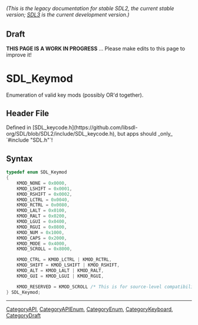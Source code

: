 ====== (This is the legacy documentation for stable SDL2, the current stable version; [https://wiki.libsdl.org/SDL3/ SDL3] is the current development version.) ======

== Draft ==

'''THIS PAGE IS A WORK IN PROGRESS''' ... Please make edits to this page to improve it!
= SDL_Keymod =

Enumeration of valid key mods (possibly OR'd together).

== Header File ==

Defined in [SDL_keycode.h](https://github.com/libsdl-org/SDL/blob/SDL2/include/SDL_keycode.h), but apps should _only_ `#include "SDL.h"`!

== Syntax ==

<syntaxhighlight lang='c'>
typedef enum SDL_Keymod
{
    KMOD_NONE = 0x0000,
    KMOD_LSHIFT = 0x0001,
    KMOD_RSHIFT = 0x0002,
    KMOD_LCTRL = 0x0040,
    KMOD_RCTRL = 0x0080,
    KMOD_LALT = 0x0100,
    KMOD_RALT = 0x0200,
    KMOD_LGUI = 0x0400,
    KMOD_RGUI = 0x0800,
    KMOD_NUM = 0x1000,
    KMOD_CAPS = 0x2000,
    KMOD_MODE = 0x4000,
    KMOD_SCROLL = 0x8000,

    KMOD_CTRL = KMOD_LCTRL | KMOD_RCTRL,
    KMOD_SHIFT = KMOD_LSHIFT | KMOD_RSHIFT,
    KMOD_ALT = KMOD_LALT | KMOD_RALT,
    KMOD_GUI = KMOD_LGUI | KMOD_RGUI,

    KMOD_RESERVED = KMOD_SCROLL /* This is for source-level compatibility with SDL 2.0.0. */
} SDL_Keymod;</syntaxhighlight>

----
[[CategoryAPI]], [[CategoryAPIEnum]], [[CategoryEnum]], [[CategoryKeyboard]], [[CategoryDraft]]


